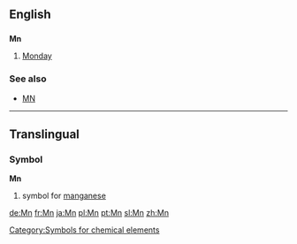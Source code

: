 ==English==

==={{abbreviation}}===
'''Mn'''

# [[Monday]]

===See also===
*[[MN]]

----
==Translingual==
===Symbol===
'''Mn'''
#{{chemistry}} symbol for [[manganese]]
[[Category:Symbols for chemical elements]]
[[de:Mn]]
[[fr:Mn]]
[[ja:Mn]]
[[pl:Mn]]
[[pt:Mn]]
[[sl:Mn]]
[[zh:Mn]]